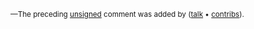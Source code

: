<small>—The preceding <span class="plainlinks">[http://en.wikipedia.org/wiki/Wikipedia:Signatures unsigned]</span> comment was added by [[Archive/en/{{{1}}}|{{{1}}}]] ([[Archive/en/{{{1}}}|talk]] • [[Main/en/Special:Contributions/{{{1}}}|contribs]]).</small><!-- Template:Unsigned -->